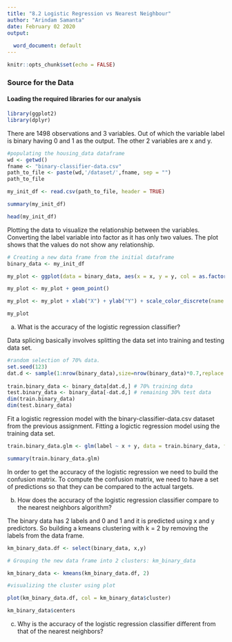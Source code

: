 ---
title: "8.2 Logistic Regression vs Nearest Neighbour"
author: "Arindam Samanta"
date: February 02 2020
output:
  
  word_document: default
---

```{r setup,echo=FALSE}
knitr::opts_chunk$set(echo = FALSE)
```

### Source for the Data 


#### Loading the required libraries for our analysis

```{r loading_packages, echo = TRUE, results='hide', warning=FALSE, message=FALSE}
library(ggplot2)
library(dplyr)
```
There are 1498 observations and 3 variables. Out of which the variable label is binary having 0 and 1 as the output. The other 2 variables are x and y.
```{r , echo=TRUE, results='hide'}
#populating the housing_data dataframe
wd <- getwd()
fname <- "binary-classifier-data.csv"
path_to_file <- paste(wd,'/dataset/',fname, sep = "")
path_to_file

my_init_df <- read.csv(path_to_file, header = TRUE)

summary(my_init_df)

head(my_init_df)
```
Plotting the data to visualize the relationship between the variables. Converting the label variable into factor as it has only two values. The plot shows that the values do not show any relationship.

```{r}
# Creating a new data frame from the initial dataframe
binary_data <- my_init_df

my_plot <- ggplot(data = binary_data, aes(x = x, y = y, col = as.factor(label)))

my_plot <- my_plot + geom_point()

my_plot <- my_plot + xlab("X") + ylab("Y") + scale_color_discrete(name = "Label")

my_plot

```

a. What is the accuracy of the logistic regression classifier?

Data splicing basically involves splitting the data set into training and testing data set.

```{r}
#random selection of 70% data.
set.seed(123)
dat.d <- sample(1:nrow(binary_data),size=nrow(binary_data)*0.7,replace = FALSE) 
 
train.binary_data <- binary_data[dat.d,] # 70% training data
test.binary_data <- binary_data[-dat.d,] # remaining 30% test data
dim(train.binary_data)
dim(test.binary_data)
```

Fit a logistic regression model with the binary-classifier-data.csv dataset from the previous assignment.
Fitting a logictic regression model using the training data set.

```{r}

train.binary_data.glm <- glm(label ~ x + y, data = train.binary_data, family = binomial)

summary(train.binary_data.glm)

```
In order to get the accuracy of the logistic regression we need to build the confusion matrix. To compute the confusion matrix, we need to have a set of predictions so that they can be compared to the actual targets.

b. How does the accuracy of the logistic regression classifier compare to the nearest neighbors algorithm?

The binary data has 2 labels and 0 and 1 and it is predicted using x and y predictors. So building a kmeans clustering with k = 2 by removing the labels from the data frame.

```{r}

km_binary_data.df <- select(binary_data, x,y)

# Grouping the new data frame into 2 clusters: km_binary_data

km_binary_data <- kmeans(km_binary_data.df, 2)

#visualizing the cluster using plot

plot(km_binary_data.df, col = km_binary_data$cluster)

km_binary_data$centers

```

c. Why is the accuracy of the logistic regression classifier different from that of the nearest neighbors?
